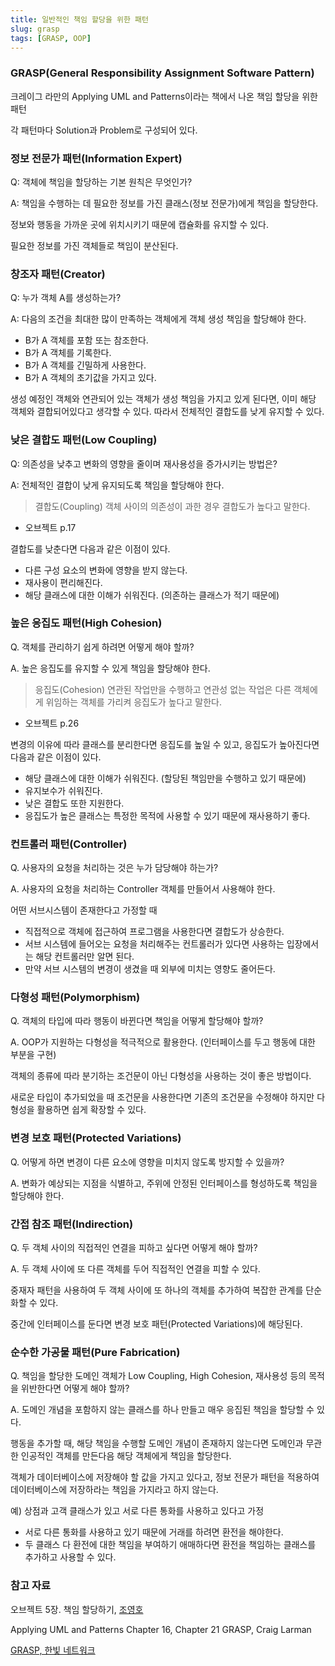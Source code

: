 ```yaml
---
title: 일반적인 책임 할당을 위한 패턴
slug: grasp
tags: [GRASP, OOP]
---
```


### GRASP(General Responsibility Assignment Software Pattern)

크레이그 라만의 Applying UML and Patterns이라는 책에서 나온 책임 할당을 위한 패턴

각 패턴마다 Solution과 Problem로 구성되어 있다.

### 정보 전문가 패턴(Information Expert)

Q: 객체에 책임을 할당하는 기본 원칙은 무엇인가?

A: 책임을 수행하는 데 필요한 정보를 가진 클래스(정보 전문가)에게 책임을 할당한다.

정보와 행동을 가까운 곳에 위치시키기 때문에 캡슐화를 유지할 수 있다.

필요한 정보를 가진 객체들로 책임이 분산된다.

### 창조자 패턴(Creator)

Q: 누가 객체 A를 생성하는가?

A: 다음의 조건을 최대한 많이 만족하는 객체에게 객체 생성 책임을 할당해야 한다.

- B가 A 객체를 포함 또는 참조한다.
- B가 A 객체를 기록한다.
- B가 A 객체를 긴밀하게 사용한다.
- B가 A 객체의 초기값을 가지고 있다.

생성 예정인 객체와 연관되어 있는 객체가 생성 책임을 가지고 있게 된다면, 이미 해당 객체와 결합되어있다고 생각할 수 있다. 따라서 전체적인 결합도를 낮게 유지할 수 있다.

### 낮은 결합도 패턴(Low Coupling)

Q: 의존성을 낮추고 변화의 영향을 줄이며 재사용성을 증가시키는 방법은?

A: 전체적인 결합이 낮게 유지되도록 책임을 할당해야 한다.

> 결합도(Coupling)
객체 사이의 의존성이 과한 경우 결합도가 높다고 말한다.
- 오브젝트 p.17
> 

결합도를 낮춘다면 다음과 같은 이점이 있다.

- 다른 구성 요소의 변화에 영향을 받지 않는다.
- 재사용이 편리해진다.
- 해당 클래스에 대한 이해가 쉬워진다. (의존하는 클래스가 적기 때문에)

### 높은 응집도 패턴(High Cohesion)

Q. 객체를 관리하기 쉽게 하려면 어떻게 해야 할까?

A.  높은 응집도를 유지할 수 있게 책임을 할당해야 한다.

> 응집도(Cohesion)
연관된 작업만을 수행하고 연관성 없는 작업은 다른 객체에게 위임하는 객체를 가리켜 응집도가 높다고 말한다.
- 오브젝트 p.26
> 

변경의 이유에 따라 클래스를 분리한다면 응집도를 높일 수 있고, 응집도가 높아진다면 다음과 같은 이점이 있다.

- 해당 클래스에 대한 이해가 쉬워진다. (할당된 책임만을 수행하고 있기 때문에)
- 유지보수가 쉬워진다.
- 낮은 결합도 또한 지원한다.
- 응집도가 높은 클래스는 특정한 목적에 사용할 수 있기 때문에 재사용하기 좋다.

### 컨트롤러 패턴(Controller)

Q. 사용자의 요청을 처리하는 것은 누가 담당해야 하는가?

A. 사용자의 요청을 처리하는 Controller 객체를 만들어서 사용해야 한다.

어떤 서브시스템이 존재한다고 가정할 때

- 직접적으로 객체에 접근하여 프로그램을 사용한다면 결합도가 상승한다.
- 서브 시스템에 들어오는 요청을 처리해주는 컨트롤러가 있다면 사용하는 입장에서는 해당 컨트롤러만 알면 된다.
- 만약 서브 시스템의 변경이 생겼을 때 외부에 미치는 영향도 줄어든다.

### 다형성 패턴(Polymorphism)

Q. 객체의 타입에 따라 행동이 바뀐다면 책임을 어떻게 할당해야 할까?

A. OOP가 지원하는 다형성을 적극적으로 활용한다. (인터페이스를 두고 행동에 대한 부분을 구현)

객체의 종류에 따라 분기하는 조건문이 아닌 다형성을 사용하는 것이 좋은 방법이다.

새로운 타입이 추가되었을 때 조건문을 사용한다면 기존의 조건문을 수정해야 하지만 다형성을 활용하면 쉽게 확장할 수 있다.

### 변경 보호 패턴(Protected Variations)

Q. 어떻게 하면 변경이 다른 요소에 영향을 미치지 않도록 방지할 수 있을까?

A. 변화가 예상되는 지점을 식별하고, 주위에 안정된 인터페이스를 형성하도록 책임을 할당해야 한다.

### 간접 참조 패턴(Indirection)

Q. 두 객체 사이의 직접적인 연결을 피하고 싶다면 어떻게 해야 할까?

A. 두 객체 사이에 또 다른 객체를 두어 직접적인 연결을 피할 수 있다.

중재자 패턴을 사용하여 두 객체 사이에 또 하나의 객체를 추가하여 복잡한 관계를 단순화할 수 있다.

중간에 인터페이스를 둔다면 변경 보호 패턴(Protected Variations)에 해당된다.

### 순수한 가공물 패턴(Pure Fabrication)

Q. 책임을 할당한 도메인 객체가 Low Coupling, High Cohesion, 재사용성 등의 목적을 위반한다면 어떻게 해야 할까?

A. 도메인 개념을 포함하지 않는 클래스를 하나 만들고 매우 응집된 책임을 할당할 수 있다.

행동을 추가할 때, 해당 책임을 수행할 도메인 개념이 존재하지 않는다면 도메인과 무관한 인공적인 객체를 만든다음 해당 객체에게 책임을 할당한다.

객체가 데이터베이스에 저장해야 할 값을 가지고 있다고, 정보 전문가 패턴을 적용하여 데이터베이스에 저장하라는 책임을 가지라고 하지 않는다.

예) 상점과 고객 클래스가 있고 서로 다른 통화를 사용하고 있다고 가정

- 서로 다른 통화를 사용하고 있기 때문에 거래를 하려면 환전을 해야한다.
- 두 클래스 다 환전에 대한 책임을 부여하기 애매하다면 환전을 책임하는 클래스를 추가하고 사용할 수 있다.

### 참고 자료

오브젝트 5장. 책임 할당하기, [조영호](http://aeternum.egloos.com/)

Applying UML and Patterns Chapter 16, Chapter 21 GRASP, Craig Larman

[GRASP, 한빛 네트워크](https://www.hanbit.co.kr/network/category/category_view.html?cms_code=CMS8586826397)